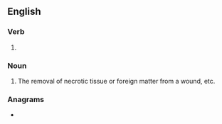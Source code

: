 ==English==

===Verb===
{{head|en|verb form}}

# {{present participle of|debride|lang=en|nocat=1}}

===Noun===
{{en-noun}}

# The removal of necrotic tissue or foreign matter from a wound, etc.

===Anagrams===
* {{anagrams|en|a=bddegiinr|Biddinger|rebidding}}
